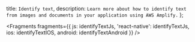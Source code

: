   title: `Identify text`,
  description: `Learn more about how to identify text from images and documents in your application using AWS Amplify.`
};


<Fragments
  fragments={{
    js: identifyTextJs,
    'react-native': identifyTextJs,
    ios: identifyTextIOS,
    android: identifyTextAndroid
  }}
/>
